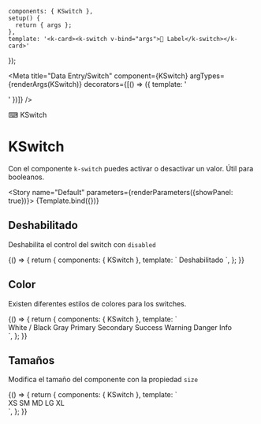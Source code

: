 
    components: { KSwitch },
    setup() {
      return { args };
    },
    template: '<k-card><k-switch v-bind="args">🦄 Label</k-switch></k-card>'
});

<Meta title="Data Entry/Switch" component={KSwitch} argTypes={renderArgs(KSwitch)} decorators={[() => ({ template: '<div class="flex items-center justify-center p-10"><story /></div>' })]} />

<SHead image="https://media0.giphy.com/media/l2SpP2YH6IRel5AUU/giphy.gif?cid=ecf05e475cild8c4mfergt379iey7vsu5fh04w7fb69h5azk&rid=giphy.gif&ct=g">⌨ KSwitch</SHead>

# KSwitch
Con el componente `k-switch` puedes activar o desactivar un valor. Útil para booleanos.

<Story name="Default" parameters={renderParameters({showPanel: true})}>
  {Template.bind({})}
</Story>

<ArgsTable story="Default" />

## **Deshabilitado**
Deshabilita el control del switch con `disabled`

<Canvas>
  <Story name="Disabled" argTypes={renderArgs(KSwitch, {}, true)} parameters={renderParameters({showPanel: false})}>
    {() => {
      return {
        components: { KSwitch },
        template: `
          <k-card>
            <k-switch disabled>Deshabilitado</k-switch>
          </k-card>
        `,
      };
    }}
  </Story>
</Canvas>

## **Color**
Existen diferentes estilos de colores para los switches.

<Canvas>
  <Story name="Color" argTypes={renderArgs(KSwitch, {}, true)} parameters={renderParameters({showPanel: false})}>
    {() => {
      return {
        components: { KSwitch },
        template: `
          <k-card>
            <div class="grid grid-cols-2 gap-4">
              <k-switch class="mr-2" color="white" checked>White / Black</k-switch>
              <k-switch class="mr-2" color="gray" checked>Gray</k-switch>
              <k-switch class="mr-2" color="primary" checked>Primary</k-switch>
              <k-switch class="mr-2" color="secondary" checked>Secondary</k-switch>
              <k-switch class="mr-2" color="success" checked>Success</k-switch>
              <k-switch class="mr-2" color="warning" checked>Warning</k-switch>
              <k-switch class="mr-2" color="danger" checked>Danger</k-switch>
              <k-switch color="info" checked>Info</k-switch>
            </div>
          </k-card>
        `,
      };
    }}
  </Story>
</Canvas>

## **Tamaños**
Modifica el tamaño del componente con la propiedad `size`

<Canvas>
  <Story name="Size" argTypes={renderArgs(KSwitch, {}, true)} parameters={renderParameters({showPanel: false})}>
    {() => {
      return {
        components: { KSwitch },
        template: `
          <k-card>
            <div class="grid grid-cols-1 gap-4">
              <k-switch class="mr-2" size="xs" checked>XS</k-switch>
              <k-switch class="mr-2" size="sm" checked>SM</k-switch>
              <k-switch class="mr-2" size="md" checked>MD</k-switch>
              <k-switch class="mr-2" size="lg" checked>LG</k-switch>
              <k-switch size="xl" checked>XL</k-switch>
            </div>
          </k-card>
        `,
      };
    }}
  </Story>
</Canvas>